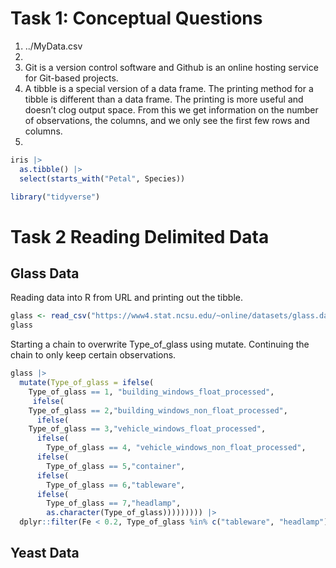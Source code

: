 # Task 1: Conceptual Questions
1. ../MyData.csv
2. 
3. Git is a version control software and Github is an online hosting service for Git-based projects.
4. A tibble is a special version of a data frame. The printing method for a tibble is different than a data frame. The printing is more useful and doesn't clog output space. From this we get information on the number of observations, the columns, and we only see the first few rows and columns.
5. 
```r
iris |>
  as.tibble() |>
  select(starts_with("Petal", Species))
```



```r
library("tidyverse")
```

# Task 2 Reading Delimited Data
## Glass Data
Reading data into R from URL and printing out the tibble.
```r
glass <- read_csv("https://www4.stat.ncsu.edu/~online/datasets/glass.data", col_names = c("Id","RI","Na","Mg","Al","Si","K","Ca","Ba","Fe","Type_of_glass"))
glass
```
Starting a chain to overwrite Type_of_glass using mutate. Continuing the chain to only keep certain observations.
```r
glass |>
  mutate(Type_of_glass = ifelse(
    Type_of_glass == 1, "building_windows_float_processed", 
     ifelse(
    Type_of_glass == 2,"building_windows_non_float_processed",
      ifelse(
    Type_of_glass == 3,"vehicle_windows_float_processed",
      ifelse(
        Type_of_glass == 4, "vehicle_windows_non_float_processed",
      ifelse(
        Type_of_glass == 5,"container",
      ifelse(
        Type_of_glass == 6,"tableware",
      ifelse(
        Type_of_glass == 7,"headlamp",
        as.character(Type_of_glass))))))))) |>
  dplyr::filter(Fe < 0.2, Type_of_glass %in% c("tableware", "headlamp"))
```
## Yeast Data

